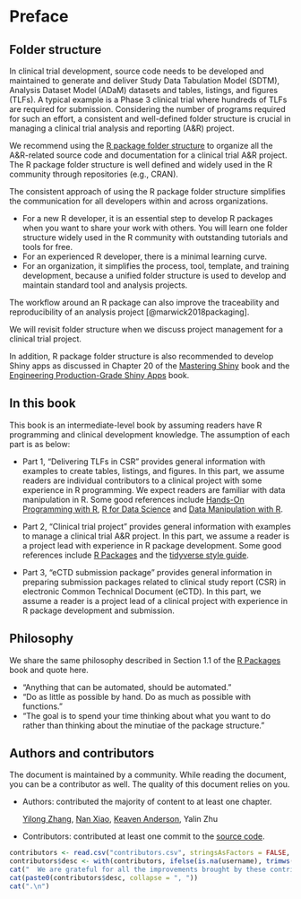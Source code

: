 # Preface {.unnumbered}

## Folder structure {.unnumbered}

In clinical trial development, source code needs to be developed and maintained to generate and deliver
Study Data Tabulation Model (SDTM), Analysis Dataset Model (ADaM) datasets and tables, listings, and figures (TLFs).
A typical example is a Phase 3 clinical trial where hundreds of TLFs are required for submission.
Considering the number of programs required for such an effort,
a consistent and well-defined folder structure is crucial in
managing a clinical trial analysis and reporting (A&R) project.

We recommend using the
[R package folder structure](https://github.com/rstudio/cheatsheets/blob/main/package-development.pdf)
to organize all the A&R-related source code and documentation for a clinical trial A&R project.
The R package folder structure is well defined and widely used in the R community through repositories (e.g., CRAN).

The consistent approach of using the R package folder structure
simplifies the communication for all developers within and across organizations.

- For a new R developer, it is an essential step to develop R packages
  when you want to share your work with others.
  You will learn one folder structure widely used in the R community
  with outstanding tutorials and tools for free.
- For an experienced R developer, there is a minimal learning curve.
- For an organization, it simplifies the process, tool, template,
  and training development, because a unified folder structure is used
  to develop and maintain standard tool and analysis projects.

The workflow around an R package can also improve
the traceability and reproducibility of an analysis project [@marwick2018packaging].

We will revisit folder structure when we discuss project management for a clinical trial project.

In addition, R package folder structure is also recommended
to develop Shiny apps as discussed
in Chapter 20 of the [Mastering Shiny](https://mastering-shiny.org/scaling-packaging.html) book
and the [Engineering Production-Grade Shiny Apps](https://engineering-shiny.org/golem.html) book.

## In this book {.unnumbered}

This book is an intermediate-level book by
assuming readers have R programming and clinical development knowledge.
The assumption of each part is as below:

- Part 1, "Delivering TLFs in CSR" provides general information with examples
  to create tables, listings, and figures.
  In this part, we assume readers are individual contributors to a clinical project
  with some experience in R programming.
  We expect readers are familiar with data manipulation in R.
  Some good references include [Hands-On Programming with R](https://rstudio-education.github.io/hopr/),
  [R for Data Science](https://r4ds.had.co.nz/) and
  [Data Manipulation with R](https://www.amazon.com/Data-Manipulation-R-Use/dp/0387747303).

- Part 2, "Clinical trial project" provides general information
  with examples to manage a clinical trial A&R project.
  In this part, we assume a reader is a project lead with experience in R package development.
  Some good references include [R Packages](https://r-pkgs.org/) and the
  [tidyverse style guide](https://style.tidyverse.org/).

- Part 3, "eCTD submission package" provides general information in preparing
  submission packages related to clinical study report (CSR) in
  electronic Common Technical Document (eCTD).
  In this part, we assume a reader is a project lead of a clinical project
  with experience in R package development and submission.

## Philosophy {.unnumbered}

We share the same philosophy described in
Section 1.1 of the [R Packages](https://r-pkgs.org/Introduction.html#intro-phil) book
and quote here.

- "Anything that can be automated, should be automated."
- "Do as little as possible by hand. Do as much as possible with functions."
- "The goal is to spend your time thinking about what you want to do
rather than thinking about the minutiae of the package structure."

## Authors and contributors {.unnumbered}

The document is maintained by a community.
While reading the document, you can be a contributor as well.
The quality of this document relies on you.

- Authors: contributed the majority of content to at least one chapter.

  [Yilong Zhang](https://elong0527.github.io/),
  [Nan Xiao](https://nanx.me/),
  [Keaven Anderson](https://keaven.github.io/),
  Yalin Zhu

- Contributors: contributed at least one commit to the [source code](https://github.com/elong0527/r4csr).

```r
contributors <- read.csv("contributors.csv", stringsAsFactors = FALSE, na.strings = "")
contributors$desc <- with(contributors, ifelse(is.na(username), trimws(name), paste0(trimws(name), " (\\@", trimws(username), ")")))
cat("  We are grateful for all the improvements brought by these contributors (in chronological order): ", sep = "")
cat(paste0(contributors$desc, collapse = ", "))
cat(".\n")
```
